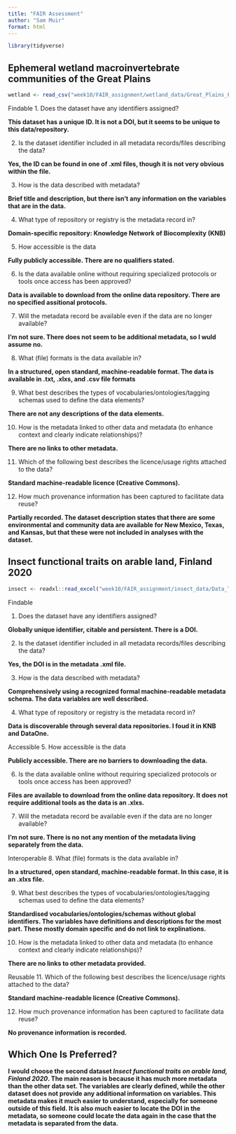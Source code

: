 ```yaml
---
title: "FAIR Assessment"
author: "Sam Muir"
format: html
---
```


```r
library(tidyverse)
```

## Ephemeral wetland macroinvertebrate communities of the Great Plains

```r
wetland <- read_csv("week10/FAIR_assignment/wetland_data/Great_Plains_Playas_Macroinvert_Counts.csv")
```


Findable
1. Does the dataset have any identifiers assigned?

**This dataset has a unique ID. It is not a DOI, but it seems to be unique to this data/repository.**

2. Is the dataset identifier included in all metadata records/files describing the data?

**Yes, the ID can be found in one of .xml files, though it is not very obvious within the file.**

3. How is the data described with metadata?

**Brief title and description, but there isn't any information on the variables that are in the data.**

4. What type of repository or registry is the metadata record in?

**Domain-specific repository: Knowledge Network of Biocomplexity (KNB)**

5. How accessible is the data

**Fully publicly accessible. There are no qualifiers stated.**

6. Is the data available online without requiring specialized protocols or tools once access has been approved?

**Data is available to download from the online data repository. There are no specified assitional protocols.**

7. Will the metadata record be available even if the data are no longer available?

**I'm not sure. There does not seem to be additional metadata, so I wuld assume no.**

8. What (file) formats is the data available in?

**In a structured, open standard, machine-readable format. The data is available in .txt, .xlxs, and .csv file formats **

9. What best describes the types of vocabularies/ontologies/tagging schemas used to define the data elements?

**There are not any descriptions of the data elements.**

10. How is the metadata linked to other data and metadata (to enhance context and clearly indicate relationships)?

**There are no links to other metadata.**

11. Which of the following best describes the licence/usage rights attached to the data?

**Standard machine-readable licence (Creative Commons).**

12. How much provenance information has been captured to facilitate data reuse?

**Partially recorded. The dataset description states that there are some environmental and community data are available for New Mexico, Texas, and Kansas, but that these were not included in analyses with the dataset.**


## Insect functional traits on arable land, Finland 2020

```r
insect <- readxl::read_excel("week10/FAIR_assignment/insect_data/Data_Toivonen_et_al__2024_AFE.xlsx")
```

Findable

1. Does the dataset have any identifiers assigned?

**Globally unique identifier, citable and persistent. There is a DOI.**

2. Is the dataset identifier included in all metadata records/files describing the data?

**Yes, the DOI is in the metadata .xml file.**

3. How is the data described with metadata?

**Comprehensively using a recognized formal machine-readable metadata schema. The data variables are well described.**

4. What type of repository or registry is the metadata record in?

**Data is discoverable through several data repositories. I foud it in KNB and DataOne.**

Accessible
5. How accessible is the data

**Publicly accessible. There are no barriers to downloading the data.**

6. Is the data available online without requiring specialized protocols or tools once access has been approved?

**Files are available to download from the online data repository. It does not require additional tools as the data is an .xlxs.**

7. Will the metadata record be available even if the data are no longer available?

**I'm not sure. There is no not any mention of the metadata living separately from the data.**

Interoperable
8. What (file) formats is the data available in?

**In a structured, open standard, machine-readable format. In this case, it is an .xlxs file.**

9. What best describes the types of vocabularies/ontologies/tagging schemas used to define the data elements?

**Standardised vocabularies/ontologies/schemas without global identifiers. The variables have definitions and descriptions for the most part. These mostly domain specific and do not link to explinations.**

10. How is the metadata linked to other data and metadata (to enhance context and clearly indicate relationships)?

**There are no links to other metadata provided.**

Reusable
11. Which of the following best describes the licence/usage rights attached to the data?

**Standard machine-readable licence (Creative Commons).**

12. How much provenance information has been captured to facilitate data reuse?

**No provenance information is recorded.**

## Which One Is Preferred?

**I would choose the second dataset *Insect functional traits on arable land, Finland 2020*. The main reason is because it has much more metadata than the other data set. The variables are clearly defined, while the other dataset does not provide any additional information on variables. This metadata makes it much easier to understand, especially for someone outside of this field. It is also much easier to locate the DOI in the metadata, so someone could locate the data again in the case that the metadata is separated from the data.**
